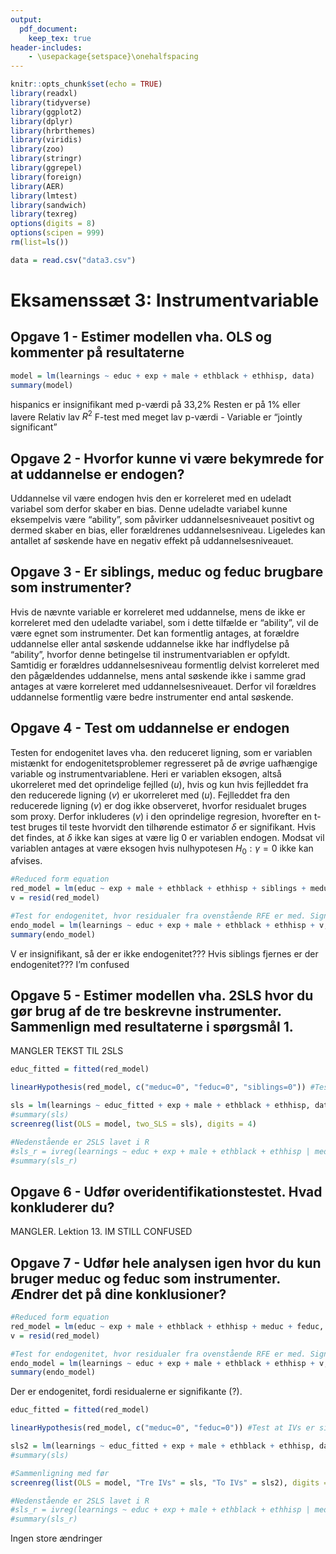 ```yaml
---
output: 
  pdf_document:
    keep_tex: true
header-includes:
    - \usepackage{setspace}\onehalfspacing
---
```


```r
knitr::opts_chunk$set(echo = TRUE)
library(readxl)
library(tidyverse)
library(ggplot2)
library(dplyr)
library(hrbrthemes)
library(viridis)
library(zoo)
library(stringr)
library(ggrepel)
library(foreign)
library(AER)
library(lmtest)
library(sandwich)
library(texreg)
options(digits = 8)
options(scipen = 999)
rm(list=ls())
```

```r
data = read.csv("data3.csv")
```


# Eksamenssæt 3: Instrumentvariable

## Opgave 1 - Estimer modellen vha. OLS og kommenter på resultaterne    
```r
model = lm(learnings ~ educ + exp + male + ethblack + ethhisp, data)
summary(model)
```
hispanics er insignifikant med p-værdi på 33,2\%
Resten er på 1\% eller lavere
Relativ lav $R^2$
F-test med meget lav p-værdi - Variable er "jointly significant"

## Opgave 2 - Hvorfor kunne vi være bekymrede for at uddannelse er endogen? 
Uddannelse vil være endogen hvis den er korreleret med en udeladt variabel som derfor skaber en bias. Denne udeladte variabel kunne eksempelvis være "ability", som påvirker uddannelsesniveauet positivt og dermed skaber en bias, eller forældrenes uddannelsesniveau. Ligeledes kan antallet af søskende have en negativ effekt på uddannelsesniveauet. 

## Opgave 3 - Er siblings, meduc og feduc brugbare som instrumenter?
Hvis de nævnte variable er korreleret med uddannelse, mens de ikke er korreleret med den udeladte variabel, som i dette tilfælde er "ability", vil de være egnet som instrumenter. Det kan formentlig antages, at forældre uddannelse eller antal søskende uddannelse ikke har indflydelse på "ability", hvorfor denne betingelse til instrumentvariablen er opfyldt. Samtidig er forældres uddannelsesniveau formentlig delvist korreleret med den pågældendes uddannelse, mens antal søskende ikke i samme grad antages at være korreleret med uddannelsesniveauet. Derfor vil forældres uddannelse formentlig være bedre instrumenter end antal søskende.

## Opgave 4 - Test om uddannelse er endogen
Testen for endogenitet laves vha. den reduceret ligning, som er variablen mistænkt for endogenitetsproblemer regresseret på de øvrige uafhængige variable og instrumentvariablene. Heri er variablen eksogen, altså ukorreleret med det oprindelige fejlled ($u$), hvis og kun hvis fejlleddet fra den reducerede ligning ($v$) er ukorreleret med ($u$). Fejlleddet fra den reducerede ligning ($v$) er dog ikke observeret, hvorfor residualet bruges som proxy. Derfor inkluderes ($v$) i den oprindelige regresion, hvorefter en t-test bruges til teste hvorvidt den tilhørende estimator $\delta$ er signifikant. Hvis det findes, at $\delta$ ikke kan siges at være lig 0 er variablen endogen. Modsat vil variablen antages at være eksogen hvis nulhypotesen $H_0: \gamma = 0$ ikke kan afvises.
```r
#Reduced form equation
red_model = lm(educ ~ exp + male + ethblack + ethhisp + siblings + meduc + feduc, data)
v = resid(red_model)

#Test for endogenitet, hvor residualer fra ovenstående RFE er med. Signifkans af denne vil betyde endogenitet, tror jeg?
endo_model = lm(learnings ~ educ + exp + male + ethblack + ethhisp + v, data)
summary(endo_model)
```
V er insignifikant, så der er ikke endogenitet??? Hvis siblings fjernes er der endogenitet??? I'm confused

## Opgave 5 - Estimer modellen vha. 2SLS hvor du gør brug af de tre beskrevne instrumenter. Sammenlign med resultaterne i spørgsmål 1.
MANGLER TEKST TIL 2SLS
```r
educ_fitted = fitted(red_model)

linearHypothesis(red_model, c("meduc=0", "feduc=0", "siblings=0")) #Test at IVs er signifikante

sls = lm(learnings ~ educ_fitted + exp + male + ethblack + ethhisp, data)
#summary(sls)
screenreg(list(OLS = model, two_SLS = sls), digits = 4)

#Nedenstående er 2SLS lavet i R
#sls_r = ivreg(learnings ~ educ + exp + male + ethblack + ethhisp | meduc + feduc + siblings + exp + male + ethblack + ethhisp, data = data)
#summary(sls_r)
```


## Opgave 6 - Udfør overidentifikationstestet. Hvad konkluderer du?
MANGLER. Lektion 13. IM STILL CONFUSED

## Opgave 7 - Udfør hele analysen igen hvor du kun bruger meduc og feduc som instrumenter. Ændrer det på dine konklusioner?
```r
#Reduced form equation
red_model = lm(educ ~ exp + male + ethblack + ethhisp + meduc + feduc, data)
v = resid(red_model)

#Test for endogenitet, hvor residualer fra ovenstående RFE er med. Signifkans af denne vil betyde endogenitet, tror jeg?
endo_model = lm(learnings ~ educ + exp + male + ethblack + ethhisp + v, data)
summary(endo_model)
```
Der er endogenitet, fordi residualerne er signifikante (?).


```r
educ_fitted = fitted(red_model)

linearHypothesis(red_model, c("meduc=0", "feduc=0")) #Test at IVs er signifikante

sls2 = lm(learnings ~ educ_fitted + exp + male + ethblack + ethhisp, data)
#summary(sls)

#Sammenligning med før
screenreg(list(OLS = model, "Tre IVs" = sls, "To IVs" = sls2), digits = 4)

#Nedenstående er 2SLS lavet i R
#sls_r = ivreg(learnings ~ educ + exp + male + ethblack + ethhisp | meduc + feduc + exp + male + ethblack + ethhisp, data = data)
#summary(sls_r)
```
Ingen store ændringer

